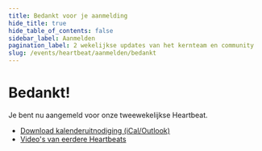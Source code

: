 ```yaml
---
title: Bedankt voor je aanmelding
hide_title: true
hide_table_of_contents: false
sidebar_label: Aanmelden
pagination_label: 2 wekelijkse updates van het kernteam en community
slug: /events/heartbeat/aanmelden/bedankt
---
```


# Bedankt!

Je bent nu aangemeld voor onze tweewekelijkse Heartbeat.

* <a href="/heartbeat/heartbeat.ics" download>Download kalenderuitnodiging (iCal/Outlook)</a>
* [Video's van eerdere Heartbeats](/events/heartbeat/videos)

